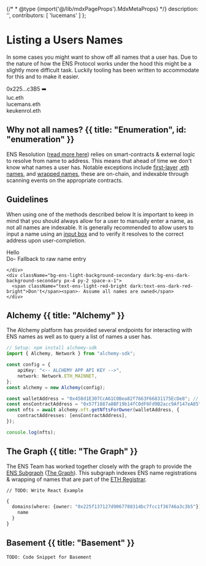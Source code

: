 {/* * @type {import('@/lib/mdxPageProps').MdxMetaProps} */}
description: '',
contributors: [
'lucemans'
]
};

# Listing a Users Names

In some cases you might want to show off all names that a user has. Due to the nature of how the ENS Protocol works under the hood this might be a slightly more difficult task.
Luckily tooling has been written to accommodate for this and to make it easier.

<div className="card1 px-8 py-4 flex justify-center gap-2">
    <span>0x225...c3B5</span>
    <span>➡️</span>
    <div className="block border-l-2 pl-2">
        <div>luc.eth</div>
        <div>lucemans.eth</div>
        <div>keukenrol.eth</div>
    </div>
</div>

## Why not all names? {{ title: "Enumeration", id: "enumeration" }}

ENS Resolution ([read more here](/resolution)) relies on smart-contracts & external logic to resolve from name to address.
This means that ahead of time we don't know what names a user has.
Notable exceptions include [first-layer](/terminology#first-layer) [.eth names](/registry/eth), and [wrapped names](/subnames/wrapper),
these are on-chain, and indexable through scanning events on the appropriate contracts.

## Guidelines

When using one of the methods described below It is important to keep in mind that you should always allow for a user to manually enter a name, as not all names are indexable.
It is generally recommended to allow users to input a name using an [input box](todo-link) and to verify it resolves to the correct address upon user-completion.

<div className="border border-ens-light-border dark:border-ens-dark-border rounded-md not-prose grid grid-cols-2">
  <div className="flex flex-col">
    <div className="grow p-2 flex items-center justify-center">
      <span>Hello</span>
    </div>
    <div className="bg-ens-light-background-secondary dark:bg-ens-dark-background-secondary px-4 py-2 space-x-1">
      <span className="text-ens-light-green-primary dark:text-ens-dark-green-primary">Do</span><span>- Fallback to raw name entry</span>
    </div>
  </div>
  <div className="flex flex-col border-l border-ens-light-border dark:border-ens-dark-border">
    <div className="grow p-2 flex items-center justify-center">

    </div>
    <div className="bg-ens-light-background-secondary dark:bg-ens-dark-background-secondary px-4 py-2 space-x-1">
      <span className="text-ens-light-red-bright dark:text-ens-dark-red-bright">Don't</span><span>- Assume all names are owned</span>
    </div>

  </div>
</div>

## Alchemy {{ title: "Alchemy" }}

The Alchemy platform has provided several endpoints for interacting with ENS names as well as to query a list of names a user has.

```ts {{ title: 'Alchemy', variant: 'alchemy-sdk', link: "https://docs.alchemy.com/docs/how-to-resolve-ens-domains-given-a-wallet-address" }}
// Setup: npm install alchemy-sdk
import { Alchemy, Network } from "alchemy-sdk";

const config = {
    apiKey: "<-- ALCHEMY APP API KEY -->",
    network: Network.ETH_MAINNET,
};
const alchemy = new Alchemy(config);

const walletAddress = "0x458d1E307CcA61C0Bea82f7663F66831175EcDe8"; // replace with wallet address
const ensContractAddress = "0x57f1887a8BF19b14fC0dF6Fd9B2acc9Af147eA85";
const nfts = await alchemy.nft.getNftsForOwner(walletAddress, {
    contractAddresses: [ensContractAddress],
});

console.log(nfts);
```

## The Graph {{ title: "The Graph" }}

The ENS Team has worked together closely with the graph to provide the [ENS Subgraph](/web/subgraph) ([The Graph](https://thegraph.com/hosted-service/subgraph/ensdomains/ens)). This subgraph indexes ENS name registrations & wrapping of names that are part of the [ETH Registrar](/registry/eth).

<CodeGroup title="ENS Subgraph">

```tsx {{ title: 'Wagmi (React)', language: 'tsx', variant: 'wagmi', link: "https://thegraph.com/hosted-service/subgraph/ensdomains/ens" }}
// TODO: Write React Example
```

```graphql {{ title: 'GraphQL', language: 'gql', variant: 'gql', link: "https://thegraph.com/hosted-service/subgraph/ensdomains/ens" }}
{
  domains(where: {owner: "0x225f137127d9067788314bc7fcc1f36746a3c3b5"}) {
    name
  }
}
```

</CodeGroup>

## Basement {{ title: "Basement" }}

```tsx {{ title: 'Wagmi (React)', language: 'tsx' }}
TODO: Code Snippet for Basement
```
